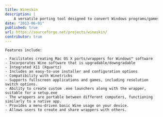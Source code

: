 ```yaml
---
title: Wineskin
description: |
    A versatile porting tool designed to convert Windows programs/games into applications compatible with Mac OS X
date: "2013-06-01"
published: true
url: https://sourceforge.net/projects/wineskin/
contributor: true
---
```


    Features include:

    - Facilitates creating Mac OS X ports/wrappers for Windows™ software
    - Incorporates Wine software that is upgradable/downgradable
    - Integrated X11 (Xquartz)
    - Includes an easy-to-use installer and configuration options
    - Compatibility with Winetricks
    - Supports fullscreen applications and games, including resolution switch options.
    - Ability to create custom .exe launchers along with the wrapper, suitable for a setup.exe
    - The wrappers are portable between different computers, functioning similarly to a native app.
    - Provides a menu-driven basic Wine usage on your device.
    - Allows users to create and share wrappers with others.
